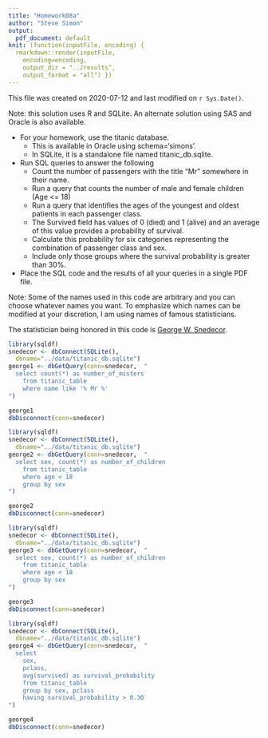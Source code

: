 ```yaml
---
title: "Homework08a"
author: "Steve Simon"
output:
  pdf_document: default
knit: (function(inputFile, encoding) {
  rmarkdown::render(inputFile, 
    encoding=encoding,
    output_dir = "../results", 
    output_format = "all") })  
---
```


This file was created on 2020-07-12 and last modified on `r Sys.Date()`.

Note: this solution uses R and SQLite. An alternate solution using SAS and Oracle is also available.

+ For your homework, use the titanic database.
  + This is available in Oracle using schema='simons'.
  + In SQLite, it is a standalone file named titanic_db.sqlite.
+ Run SQL queries to answer the following 
  + Count the number of passengers with the title "Mr" somewhere in their name.
  + Run a query that counts the number of male and female children (Age <= 18)
  + Run a query that identifies the ages of the youngest and oldest patients in each passenger class.
  + The Survived field has values of 0 (died) and 1 (alive) and an average of this value provides a probability of survival.
  + Calculate this probability for six categories representing the combination of passenger class and sex.
  + Include only those groups where the survival probability is greater than 30%.
+ Place the SQL code and the results of all your queries in a single PDF file.

Note: Some of the names used in this code are arbitrary and you can choose whatever names you want. To emphasize which names can be modified at your discretion, I am using names of famous statisticians.

The statistician being honored in this code is [George W. Snedecor](https://en.wikipedia.org/wiki/George_W._Snedecor).

```r
library(sqldf)
snedecor <- dbConnect(SQLite(),
  dbname="../data/titanic_db.sqlite")
george1 <- dbGetQuery(conn=snedecor,  "
  select count(*) as number_of_misters
    from titanic_table
    where name like '% Mr %'
")

george1
dbDisconnect(conn=snedecor)
```

```r
library(sqldf)
snedecor <- dbConnect(SQLite(),
  dbname="../data/titanic_db.sqlite")
george2 <- dbGetQuery(conn=snedecor,  "
  select sex, count(*) as number_of_children
    from titanic_table
    where age < 18
    group by sex
")

george2
dbDisconnect(conn=snedecor)
```

```r
library(sqldf)
snedecor <- dbConnect(SQLite(),
  dbname="../data/titanic_db.sqlite")
george3 <- dbGetQuery(conn=snedecor,  "
  select sex, count(*) as number_of_children
    from titanic_table
    where age < 18
    group by sex
")

george3
dbDisconnect(conn=snedecor)
```

```r
library(sqldf)
snedecor <- dbConnect(SQLite(),
  dbname="../data/titanic_db.sqlite")
george4 <- dbGetQuery(conn=snedecor,  "
  select 
    sex,
    pclass,
    avg(survived) as survival_probability
    from titanic_table
    group by sex, pclass
    having survival_probability > 0.30
")

george4
dbDisconnect(conn=snedecor)
```
